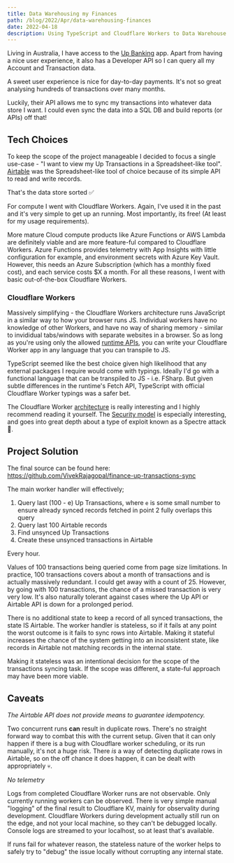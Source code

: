 ```yaml
---
title: Data Warehousing my Finances
path: /blog/2022/Apr/data-warehousing-finances
date: 2022-04-18
description: Using TypeScript and Cloudflare Workers to Data Warehouse my Banking Transactions.
---
```



<Page>

<BlogTitle
  title={props.pageContext.frontmatter.title}
  datePublished={props.pageContext.frontmatter.date}
/>

Living in Australia, I have access to the [Up Banking](https://up.com.au/) app. Apart from having a
nice user experience, it also has a Developer API so I can query all my Account and Transaction
data.

A sweet user experience is nice for day-to-day payments. It's not so great analysing hundreds of
transactions over many months.

Luckily, their API allows me to sync my transactions into whatever data store I want. I could even
sync the data into a SQL DB and build reports (or APIs) off that!

## Tech Choices

To keep the scope of the project manageable I decided to focus a single use-case - "I want to view
my Up Transactions in a Spreadsheet-like tool". [Airtable](https://airtable.com) was the
Spreadsheet-like tool of choice because of its simple API to read and write records.

That's the data store sorted ✅

For compute I went with Cloudflare Workers. Again, I've used it in the past and it's very simple to
get up an running. Most importantly, its free! (At least for my usage requirements).

More mature Cloud compute products like Azure Functions or AWS Lambda are definitely viable and are
more feature-ful compared to Cloudflare Workers. Azure Functions provides telemetry with App
Insights with little configuration for example, and environment secrets with Azure Key Vault.
However, this needs an Azure Subscription (which has a monthly fixed cost), and each service costs
$X a month. For all these reasons, I went with basic out-of-the-box Cloudflare Workers.

### Cloudflare Workers

Massively simplifying - the Cloudflare Workers architecture runs JavaScript in a similar way to how
your browser runs JS. Individual workers have no knowledge of other Workers, and have no way of
sharing memory - similar to invididual tabs/windows with separate websites in a browser. So as long
as you're using only the allowed
[runtime APIs](https://developers.cloudflare.com/workers/runtime-apis/), you can write your
Cloudflare Worker app in any language that you can transpile to JS.

TypeScript seemed like the best choice given high likelihood that any external packages I require
would come with typings. Ideally I'd go with a functional language that can be transpiled to JS -
i.e. FSharp. But given subtle differences in the runtime's Fetch API, TypeScript with official
Cloudflare Worker typings was a safer bet.

The Cloudflare Worker
[architecture](https://blog.cloudflare.com/cloud-computing-without-containers/) is really
interesting and I highly recommend reading it yourself. The
[Security model](https://developers.cloudflare.com/workers/learning/security-model/) is especially
interesting, and goes into great depth about a type of exploit known as a Spectre attack 👻.

## Project Solution

The final source can be found here: https://github.com/VivekRajagopal/finance-up-transactions-sync

The main worker handler will effectively;

1. Query last (100 - e) Up Transactions, where `e` is some small number to ensure already synced
   records fetched in point 2 fully overlaps this query
2. Query last 100 Airtable records
3. Find unsynced Up Transactions
4. Create these unsynced transactions in Airtable

Every hour.

Values of 100 transactions being queried come from page size limitations. In practice, 100
transactions covers about a month of transactions and is actually massively redundant. I could get
away with a count of 25. However, by going with 100 transactions, the chance of a missed transaction
is very very low. It's also naturally tolerant against cases where the Up API or Airtable API is
down for a prolonged period.

There is no additional state to keep a record of all synced transactions, the state IS Airtable. The
worker handler is stateless, so if it fails at any point the worst outcome is it fails to sync rows
into Airtable. Making it stateful increases the chance of the system getting into an inconsistent
state, like records in Airtable not matching records in the internal state.

Making it stateless was an intentional decision for the scope of the transactions syncing task. If
the scope was different, a state-ful approach may have been more viable.

## Caveats

_The Airtable API does not provide means to guarantee idempotency._

Two concurrent runs **can** result in duplicate rows. There's no straight forward way to combat this
with the current setup. Given that it can only happen if there is a bug with Cloudflare worker
scheduling, or its run manually, it's not a huge risk. There _is_ a way of detecting duplicate rows
in Airtable, so on the off chance it does happen, it can be dealt with appropriately 💀.

_No telemetry_

Logs from completed Cloudflare Worker runs are not observable. Only currently running workers can be
observed. There is very simple manual "logging" of the final result to Cloudflare KV, mainly for
observality during development. Cloudflare Workers during development actually still run on the
edge, and not your local machine, so they can't be debugged locally. Console logs are streamed to
your localhost, so at least that's available.

If runs fail for whatever reason, the stateless nature of the worker helps to safely try to "debug"
the issue locally without corrupting any internal state.

</Page>
